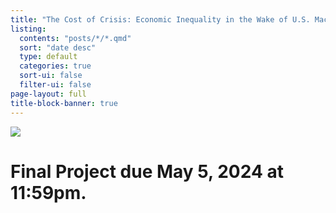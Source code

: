 ```yaml
---
title: "The Cost of Crisis: Economic Inequality in the Wake of U.S. Macroeconomic Shocks"
listing:
  contents: "posts/*/*.qmd"
  sort: "date desc"
  type: default
  categories: true
  sort-ui: false
  filter-ui: false
page-layout: full
title-block-banner: true
---
```


![](images/indexqmd.png)

# Final Project due May 5, 2024 at 11:59pm.



